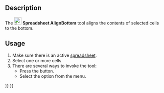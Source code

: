 <languages/>

{{Docnav
|[[Spreadsheet_AlignVCenter|AlignVCenter]]
|[[Spreadsheet_StyleBold|StyleBold]]
|[[Spreadsheet_Workbench|Spreadsheet]]
|IconL=Spreadsheet_AlignVCenter.svg
|IconR=Spreadsheet_StyleBold.svg
|IconC=Workbench_Spreadsheet.svg
}}

{{GuiCommand
|Name=Spreadsheet AlignBottom
|MenuLocation=Spreadsheet → Alignment → Align Bottom
|Workbenches=[[Spreadsheet_Workbench|Spreadsheet]]
|Version=0.17
}}

==Description==

The [[File:Spreadsheet_AlignBottom.svg|24px]] '''Spreadsheet AlignBottom''' tool aligns the contents of selected cells to the bottom.

==Usage==

# Make sure there is an active [[Spreadsheet_CreateSheet|spreadsheet]].
# Select one or more cells.
# There are several ways to invoke the tool:
#* Press the {{Button|[[File:Spreadsheet_AlignBottom.svg|16px]] [[Spreadsheet_AlignBottom|Align Bottom]]}} button.
#* Select the {{MenuCommand|Spreadsheet → Alignment → [[File:Spreadsheet_AlignBottom.svg|16px]] Align Bottom}} option from the menu.


{{Docnav
|[[Spreadsheet_AlignVCenter|AlignVCenter]]
|[[Spreadsheet_StyleBold|StyleBold]]
|[[Spreadsheet_Workbench|Spreadsheet]]
|IconL=Spreadsheet_AlignVCenter.svg
|IconR=Spreadsheet_StyleBold.svg
|IconC=Workbench_Spreadsheet.svg
}}

{{Spreadsheet_Tools_navi{{#translation:}}}}
{{Userdocnavi{{#translation:}}}}